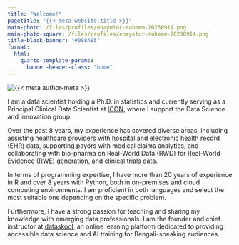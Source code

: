 ```yaml
---
title: "Welcome!"
pagetitle: "{{< meta website.title >}}"
main-photo: /files/profiles/enayetur-raheem-20230914.png
main-photo-square: /files/profiles/enayetur-raheem-20230914.png
title-block-banner: "#088A85"
format:
  html:
    quarto-template-params:
      banner-header-class: "home"
---
```


::: {.grid}

::: {.g-col-12 .g-col-sm-4}

```{=html}
<div class="grid" style="--bs-columns: 5; row-gap: 0;">
  <div class="g-col-1 g-col-sm-0"></div>
  <div class="g-col-3 g-col-sm-5">
    <picture>
      <source media="(max-width: 576px)" srcset="{{< meta main-photo-square >}}">
      <source media="(min-width: 576px)" srcset="{{< meta main-photo >}}">
      <img class="img-fluid" src="{{< meta main-photo >}}" alt="{{< meta author-meta >}}">
    </picture>
  </div>
  <div class="g-col-1 g-col-sm-0"></div>
</div>
```

:::

::: {.g-col-12 .g-col-sm-8}

I am a data scientist holding a Ph.D. in statistics and currently serving as a Principal Clinical Data Scientist at [ICON](https://www.iconplc.com), where I support the Data Science and Innovation group. 

Over the past 8 years, my experience has covered diverse areas, including assisting healthcare providers with hospital and electronic health record (EHR) data, supporting payors with medical claims analytics, and collaborating with bio-pharma on Real-World Data (RWD) for Real-World Evidence (RWE) generation, and clinical trials data.

In terms of programming expertise, I have more than 20 years of experience in R and over 8 years with Python, both in on-premises and cloud computing environments. I am proficient in both languages and select the most suitable one depending on the specific problem.

Furthermore, I have a strong passion for teaching and sharing my knowledge with emerging data professionals. I am the founder and chief instructor at [dataskool](https://dataskool.org), an online learning platform dedicated to providing accessible data science and AI training for Bengali-speaking audiences.

:::

:::
